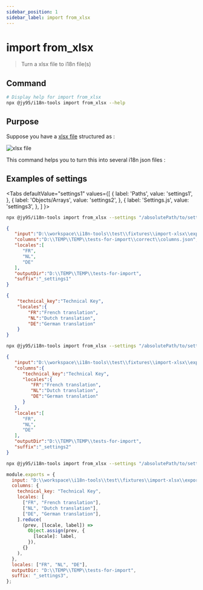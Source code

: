 ```yaml
---
sidebar_position: 1
sidebar_label: import from_xlsx
---
```


# import from_xlsx


> Turn a xlsx file to i18n file(s)

## Command

```bash
# Display help for import from_xlsx
npx @jy95/i18n-tools import from_xlsx --help
```

## Purpose

Suppose you have a [xlsx file](../export/assets/export-xlsx.xlsx) structured as :

![xlsx file](../export/assets/exampleXlsxExport.png)

This command helps you to turn this into several i18n json files :

<I18NFilesTabs />

## Examples of settings

<Tabs
  defaultValue="settings1"
  values={[
    { label: 'Paths', value: 'settings1', },
    { label: 'Objects/Arrays', value: 'settings2', },
    { label: 'Settings.js', value: 'settings3', },
  ]
}>

<TabItem value="settings1">

```bash
npx @jy95/i18n-tools import from_xlsx --settings "/absolutePath/to/settings1.json"
```

```json title="settings1.json"
{
   "input":"D:\\workspace\\i18n-tools\\test\\fixtures\\import-xlsx\\export-xlsx.xlsx",
   "columns":"D:\\TEMP\\TEMP\\tests-for-import\\correct\\columns.json",
   "locales":[
      "FR",
      "NL",
      "DE"
   ],
   "outputDir":"D:\\TEMP\\TEMP\\tests-for-import",
   "suffix":"_settings1"
}
```

```json title="columns.json"
{
    "technical_key":"Technical Key",
    "locales":{
        "FR":"French translation",
        "NL":"Dutch translation",
        "DE":"German translation"
    }
}
```

</TabItem>

<TabItem value="settings2">

```bash
npx @jy95/i18n-tools import from_xlsx --settings "/absolutePath/to/settings2.json"
```

```json title="settings2.json"
{
   "input":"D:\\workspace\\i18n-tools\\test\\fixtures\\import-xlsx\\export-xlsx.xlsx",
   "columns":{
      "technical_key":"Technical Key",
      "locales":{
         "FR":"French translation",
         "NL":"Dutch translation",
         "DE":"German translation"
      }
   },
   "locales":[
      "FR",
      "NL",
      "DE"
   ],
   "outputDir":"D:\\TEMP\\TEMP\\tests-for-import",
   "suffix":"_settings2"
}
```

</TabItem>

<TabItem value="settings3">

```bash
npx @jy95/i18n-tools import from_xlsx --settings "/absolutePath/to/settings3.js"
```

```js title="settings3.js"
module.exports = {
  input: "D:\\workspace\\i18n-tools\\test\\fixtures\\import-xlsx\\export-xlsx.xlsx",
  columns: {
    technical_key: "Technical Key",
    locales: [
      ["FR", "French translation"],
      ["NL", "Dutch translation"],
      ["DE", "German translation"],
    ].reduce(
      (prev, [locale, label]) =>
        Object.assign(prev, {
          [locale]: label,
        }),
      {}
    ),
  },
  locales: ["FR", "NL", "DE"],
  outputDir: "D:\\TEMP\\TEMP\\tests-for-import",
  suffix: "_settings3",
};
```
</TabItem>

</Tabs>